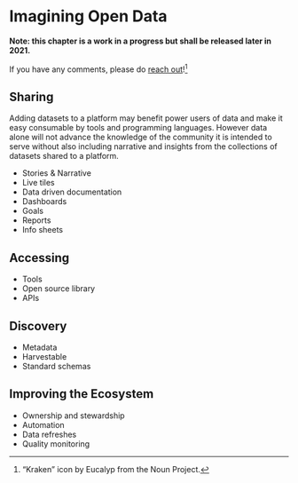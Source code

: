 # Imagining Open Data {#imagine}

:::tip
<b>Note: this chapter is a work in a progress but shall be released later in 2021.</b>

If you have any comments, please do [reach out](https://github.com/open-data-people/open-data-field-guide/discussions/new)!^[“Kraken” icon by Eucalyp from the Noun Project.]
:::

## Sharing

Adding datasets to a platform may benefit power users of data and make it easy consumable by tools and programming languages. However data alone will not advance the knowledge of the community it is intended to serve without also including narrative and insights from the collections of datasets shared to a platform.

* Stories & Narrative
* Live tiles
* Data driven documentation
* Dashboards
* Goals
* Reports
* Info sheets

## Accessing

* Tools
* Open source library
* APIs

## Discovery

* Metadata
* Harvestable
* Standard schemas

## Improving the Ecosystem

* Ownership and stewardship
* Automation
* Data refreshes
* Quality monitoring
